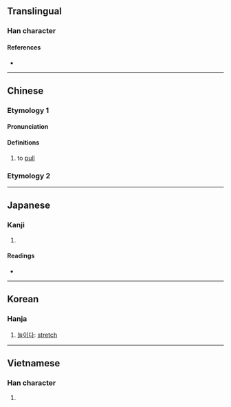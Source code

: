 {{also|伸}}
{{character info/new}}
==Translingual==

===Han character===
{{Han char|rn=64|rad=手|as=05|sn=8|four=55006|canj=QLWL|ids=⿰扌申}}

====References====
* {{Han ref|kx=0424.060|dkj=11928|dj=0772.020|hdz=31851.070|uh=62BB|ud=25275|bh=CCBD|bd=52413}}

----

==Chinese==
{{zh-forms}}

===Etymology 1===

====Pronunciation====
{{zh-pron
|m=chēn
|c=can2
|mc=y
|oc=y
}}
====Definitions====
{{zh-hanzi}}

# to [[pull]]

===Etymology 2===
{{zh-see|伸|v}}

----

==Japanese==

===Kanji===
{{ja-kanji|grade=|rs=手05}}

# {{defn|lang=ja|sort=手05}}

====Readings====
* {{ja-readings|on=[[しん]] (shin)|kun=[[のぶ]] (nobu), [[のべる]] (noberu), [[のばす]] (nobasu)}}

----

==Korean==

===Hanja===
{{ko-hanja|hangeul=신|rv=sin|mr=sin}}

# [[늘이다]]: [[stretch]]

----

==Vietnamese==

===Han character===
{{vi-hantu|[[thân]]|rs=手05}}

# {{defn|lang=vi|sort=手05}}